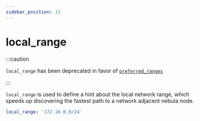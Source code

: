 ```yaml
---
sidebar_position: 13
---
```


# local_range

:::caution

`local_range` has been deprecated in favor of [`preferred_ranges`](/config/preferred-ranges)

:::

`local_range` is used to define a hint about the local network range, which speeds up discovering the fastest path to a
network adjacent nebula node.

```yml
local_range: '172.16.0.0/24'
```
